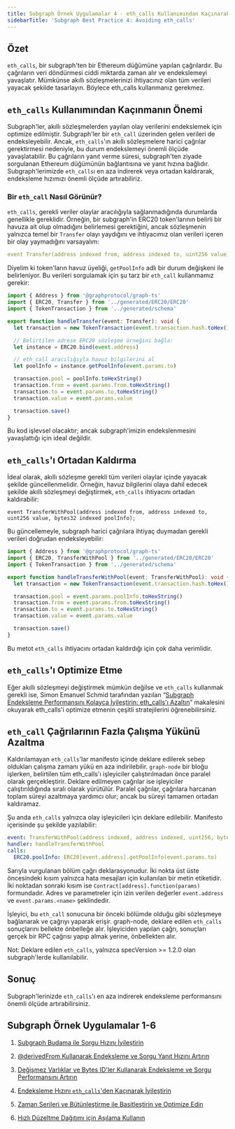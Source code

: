 ```yaml
---
title: Subgraph Örnek Uygulamalar 4 - eth_calls Kullanımından Kaçınarak Endeksleme Hızını Artırma
sidebarTitle: 'Subgraph Best Practice 4: Avoiding eth_calls'
---
```


## Özet

`eth_calls`, bir subgraph'ten bir Ethereum düğümüne yapılan çağrılardır. Bu çağrıların veri döndürmesi ciddi miktarda zaman alır ve endekslemeyi yavaşlatır. Mümkünse akıllı sözleşmelerinizi ihtiyacınız olan tüm verileri yayacak şekilde tasarlayın. Böylece eth_calls kullanmanız gerekmez.

## `eth_calls` Kullanımından Kaçınmanın Önemi

Subgraph'ler, akıllı sözleşmelerden yayılan olay verilerini endekslemek için optimize edilmiştir. Subgraph'ler bir `eth_call` üzerinden gelen verileri de endeksleyebilir. Ancak, `eth_calls`'ın akıllı sözleşmelere harici çağrılar gerektirmesi nedeniyle, bu durum endekslemeyi önemli ölçüde yavaşlatabilir. Bu çağrıların yanıt verme süresi, subgraph'ten ziyade sorgulanan Ethereum düğümünün bağlantısına ve yanıt hızına bağlıdır. Subgraph'lerimizde `eth_calls`ı en aza indirerek veya ortadan kaldırarak, endeksleme hızımızı önemli ölçüde artırabiliriz.

### Bir `eth_call` Nasıl Görünür?

`eth_calls`, gerekli veriler olaylar aracılığıyla sağlanmadığında durumlarda genellikle gereklidir. Örneğin, bir subgraph'in ERC20 token'larının belirli bir havuza ait olup olmadığını belirlemesi gerektiğini, ancak sözleşmenin yalnızca temel bir `Transfer` olayı yaydığını ve ihtiyacımız olan verileri içeren bir olay yaymadığını varsayalım:

```yaml
event Transfer(address indexed from, address indexed to, uint256 value);
```

Diyelim ki token'ların havuz üyeliği, `getPoolInfo` adlı bir durum değişkeni ile belirleniyor. Bu verileri sorgulamak için şu tarz bir `eth_call` kullanmamız gerekir:

```typescript
import { Address } from '@graphprotocol/graph-ts'
import { ERC20, Transfer } from '../generated/ERC20/ERC20'
import { TokenTransaction } from '../generated/schema'

export function handleTransfer(event: Transfer): void {
  let transaction = new TokenTransaction(event.transaction.hash.toHex())

  // Belirtilen adrese ERC20 sözleşme örneğini bağla:
  let instance = ERC20.bind(event.address)

  // eth_call aracılığıyla havuz bilgilerini al
  let poolInfo = instance.getPoolInfo(event.params.to)

  transaction.pool = poolInfo.toHexString()
  transaction.from = event.params.from.toHexString()
  transaction.to = event.params.to.toHexString()
  transaction.value = event.params.value

  transaction.save()
}
```

Bu kod işlevsel olacaktır; ancak subgraph'imizin endekslenmesini yavaşlattığı için ideal değildir.

## `eth_calls`'ı Ortadan Kaldırma

İdeal olarak, akıllı sözleşme gerekli tüm verileri olaylar içinde yayacak şekilde güncellenmelidir. Örneğin, havuz bilgilerini olaya dahil edecek şekilde akıllı sözleşmeyi değiştirmek, `eth_calls` ihtiyacını ortadan kaldırabilir:

```
event TransferWithPool(address indexed from, address indexed to, uint256 value, bytes32 indexed poolInfo);
```

Bu güncellemeyle, subgraph harici çağrılara ihtiyaç duymadan gerekli verileri doğrudan endeksleyebilir:

```typescript
import { Address } from '@graphprotocol/graph-ts'
import { ERC20, TransferWithPool } from '../generated/ERC20/ERC20'
import { TokenTransaction } from '../generated/schema'

export function handleTransferWithPool(event: TransferWithPool): void {
  let transaction = new TokenTransaction(event.transaction.hash.toHex())

  transaction.pool = event.params.poolInfo.toHexString()
  transaction.from = event.params.from.toHexString()
  transaction.to = event.params.to.toHexString()
  transaction.value = event.params.value

  transaction.save()
}
```

Bu metot `eth_calls` ihtiyacını ortadan kaldırdığı için çok daha verimlidir.

## `eth_calls`'ı Optimize Etme

Eğer akıllı sözleşmeyi değiştirmek mümkün değilse ve `eth_calls` kullanmak gerekli ise, Simon Emanuel Schmid tarafından yazılan “[Subgraph Endeksleme Performansını Kolayca İyileştirin: eth_calls'ı Azaltın](https://thegraph.com/blog/improve-subgraph-performance-reduce-eth-calls/)” makalesini okuyarak eth_calls'i optimize etmenin çeşitli stratejilerini öğrenebilirsiniz.

## `eth_call` Çağrılarının Fazla Çalışma Yükünü Azaltma

Kaldırılamayan `eth_calls`'lar manifesto içinde deklare edilerek sebep oldukları çalışma zamanı yükü en aza indirilebilir. `graph-node` bir bloğu işlerken, belirtilen tüm eth_calls'ı işleyiciler çalıştırılmadan önce paralel olarak gerçekleştirir. Deklare edilmeyen çağrılar ise işleyiciler çalıştırıldığında sıralı olarak yürütülür. Paralel çağrılar, çağrılara harcanan toplam süreyi azaltmaya yardımcı olur; ancak bu süreyi tamamen ortadan kaldıramaz.

Şu anda `eth_calls` yalnızca olay işleyicileri için deklare edilebilir. Manifesto içerisinde şu şekilde yazılabilir:

```yaml
event: TransferWithPool(address indexed, address indexed, uint256, bytes32 indexed)
handler: handleTransferWithPool
calls:
  ERC20.poolInfo: ERC20[event.address].getPoolInfo(event.params.to)
```

Sarıyla vurgulanan bölüm çağrı deklarasyonudur. İki nokta üst üste öncesindeki kısım yalnızca hata mesajları için kullanılan bir metin etiketidir. İki noktadan sonraki kısım ise `Contract[address].function(params)` formundadır. Adres ve parametreler için izin verilen değerler `event.address` ve `event.params.<name>` şeklindedir.

İşleyici, bu `eth_call` sonucuna bir önceki bölümde olduğu gibi sözleşmeye bağlanarak ve çağrıyı yaparak erişir. graph-node, deklare edilen `eth_calls` sonuçlarını bellekte önbelleğe alır. İşleyiciden yapılan çağrı, sonuçları gerçek bir RPC çağrısı yapıp almak yerine, önbellekten alır.

Not: Deklare edilen `eth_calls`, yalnızca specVersion >= 1.2.0 olan subgraph'lerde kullanılabilir.

## Sonuç

Subgraph'lerinizde `eth_calls`'ı en aza indirerek endeksleme performansını önemli ölçüde artırabilirsiniz.

## Subgraph Örnek Uygulamalar 1-6

1. [Subgraph Budama ile Sorgu Hızını İyileştirin](/subgraphs/cookbook/pruning/)

2. [@derivedFrom Kullanarak Endeksleme ve Sorgu Yanıt Hızını Artırın](/subgraphs/cookbook/derivedfrom/)

3. [Değişmez Varlıklar ve Bytes ID'ler Kullanarak Endeksleme ve Sorgu Performansını Artırın](/subgraphs/cookbook/immutable-entities-bytes-as-ids/)

4. [Endeksleme Hızını `eth_calls`'den Kaçınarak İyileştirin](/subgraphs/cookbook/avoid-eth-calls/)

5. [Zaman Serileri ve Bütünleştirme ile Basitleştirin ve Optimize Edin](/subgraphs/cookbook/timeseries/)

6. [Hızlı Düzeltme Dağıtımı için Aşılama Kullanın](/subgraphs/cookbook/grafting-hotfix/)
